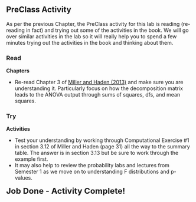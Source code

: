 ## PreClass Activity

As per the previous Chapter, the PreClass activity for this lab is reading (re-reading in fact) and trying out some of the activities in the book. We will go over similar activities in the lab so it will really help you to spend a few minutes trying out the activities in the book and thinking about them.

### Read

**Chapters**

* Re-read Chapter 3 of <a href="https://drive.google.com/file/d/0B1fyuTuvj3YoaFdUR3FZaXNuNXc/view" target = "_blank">Miller and Haden (2013)</a> and make sure you are understanding it. Particularly focus on how the decomposition matrix leads to the ANOVA output through sums of squares, dfs, and mean squares. 

### Try

**Activities**

* Test your understanding by working through Computational Exercise #1 in section 3.12 of Miller and Haden (page 31) all the way to the summary table. The answer is in section 3.13 but be sure to work through the example first. 
* It may also help to review the probability labs and lectures from Semester 1 as we move on to understanding F distributions and p-values.

<span style="font-size: 22px; font-weight: bold; color: var(--blue);">Job Done - Activity Complete!</span>